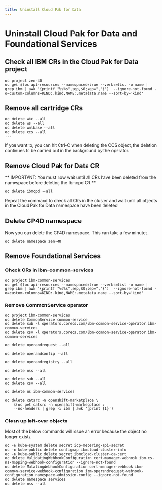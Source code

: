 ```yaml
---
title: Uninstall Cloud Pak for Data
---
```


# Uninstall Cloud Pak for Data and Foundational Services

## Check all IBM CRs in the Cloud Pak for Data project
```
oc project zen-40
oc get $(oc api-resources --namespaced=true --verbs=list -o name | grep ibm | awk '{printf "%s%s",sep,$0;sep=","}')  --ignore-not-found -o=custom-columns=KIND:.kind,NAME:.metadata.name --sort-by='kind'
```

## Remove all cartridge CRs
```
oc delete wkc --all
oc delete ws --all
oc delete wmlbase --all
oc delete ccs --all
...
```

If you want to, you can hit Ctrl-C when deleting the CCS object, the deletion continues to be carried out in the background by the operator. 

## Remove Cloud Pak for Data CR

** IMPORTANT: You must now wait until all CRs have been deleted from the namespace before deleting the Ibmcpd CR.**
```
oc delete ibmcpd --all
```

Repeat the command to check all CRs in the cluster and wait until all objects in the Cloud Pak for Data namespace have been deleted.

## Delete CP4D namespace
Now you can delete the CP4D namespace. This can take a few minutes.
```
oc delete namespace zen-40
```

## Remove Foundational Services

### Check CRs in ibm-common-services
```
oc project ibm-common-services
oc get $(oc api-resources --namespaced=true --verbs=list -o name | grep ibm | awk '{printf "%s%s",sep,$0;sep=","}')  --ignore-not-found -o=custom-columns=KIND:.kind,NAME:.metadata.name --sort-by='kind'
```

### Remove CommonService operator
```
oc project ibm-common-services
oc delete CommonService common-service
oc delete sub -l operators.coreos.com/ibm-common-service-operator.ibm-common-services
oc delete csv -l operators.coreos.com/ibm-common-service-operator.ibm-common-services

oc delete operandrequest --all

oc delete operandconfig --all

oc delete operandregistry --all

oc delete nss --all

oc delete sub --all
oc delete csv --all

oc delete ns ibm-common-services

oc delete catsrc -n openshift-marketplace \
    $(oc get catsrc -n openshift-marketplace \
    --no-headers | grep -i ibm | awk '{print $1}')
```

### Clean up left-over objects
Most of the below commands will issue an error because the object no longer exists.
```
oc -n kube-system delete secret icp-metering-api-secret 
oc -n kube-public delete configmap ibmcloud-cluster-info
oc -n kube-public delete secret ibmcloud-cluster-ca-cert
oc delete ValidatingWebhookConfiguration cert-manager-webhook ibm-cs-ns-mapping-webhook-configuration --ignore-not-found
oc delete MutatingWebhookConfiguration cert-manager-webhook ibm-common-service-webhook-configuration ibm-operandrequest-webhook-configuration namespace-admission-config --ignore-not-found
oc delete namespace services
oc delete nss --all
```
